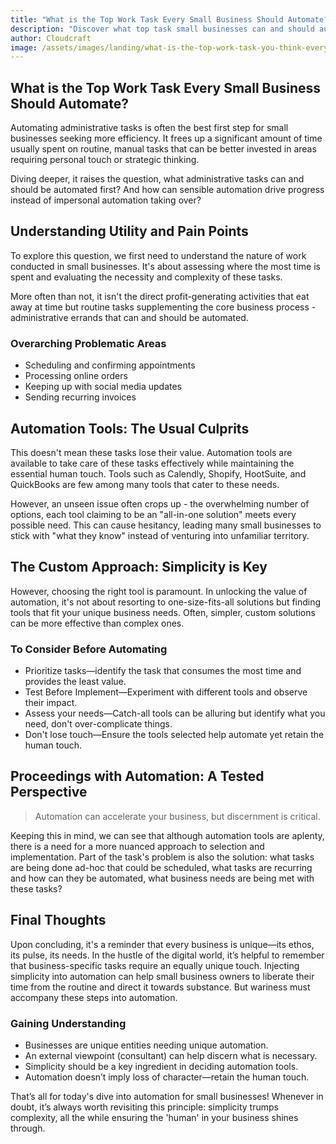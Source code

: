 ```yaml
---
title: "What is the Top Work Task Every Small Business Should Automate?"
description: "Discover what top task small businesses can and should automate to free up time and focus on key business activities."
author: Cloudcraft
image: /assets/images/landing/what-is-the-top-work-task-you-think-every-small-business-should-automate.jpg
---
```


## What is the Top Work Task Every Small Business Should Automate?

Automating administrative tasks is often the best first step for small businesses seeking more efficiency. It frees up a significant amount of time usually spent on routine, manual tasks that can be better invested in areas requiring personal touch or strategic thinking.

Diving deeper, it raises the question, what administrative tasks can and should be automated first? And how can sensible automation drive progress instead of impersonal automation taking over? 

<ServicesBlurb />

## Understanding Utility and Pain Points 

To explore this question, we first need to understand the nature of work conducted in small businesses. It's about assessing where the most time is spent and evaluating the necessity and complexity of these tasks.

More often than not, it isn't the direct profit-generating activities that eat away at time but routine tasks supplementing the core business process - administrative errands that can and should be automated.

### Overarching Problematic Areas

 * Scheduling and confirming appointments
 * Processing online orders
 * Keeping up with social media updates
 * Sending recurring invoices

## Automation Tools: The Usual Culprits

This doesn't mean these tasks lose their value. Automation tools are available to take care of these tasks effectively while maintaining the essential human touch. Tools such as Calendly, Shopify, HootSuite, and QuickBooks are few among many tools that cater to these needs.

However, an unseen issue often crops up - the overwhelming number of options, each tool claiming to be an "all-in-one solution" meets every possible need. This can cause hesitancy, leading many small businesses to stick with "what they know" instead of venturing into unfamiliar territory.

## The Custom Approach: Simplicity is Key

However, choosing the right tool is paramount. In unlocking the value of automation, it's not about resorting to one-size-fits-all solutions but finding tools that fit your unique business needs. Often, simpler, custom solutions can be more effective than complex ones. 

### To Consider Before Automating

 * Prioritize tasks—identify the task that consumes the most time and provides the least value.
 * Test Before Implement—Experiment with different tools and observe their impact.
 * Assess your needs—Catch-all tools can be alluring but identify what you need, don't over-complicate things.
 * Don't lose touch—Ensure the tools selected help automate yet retain the human touch.

<GetStartedBlurb />

## Proceedings with Automation: A Tested Perspective

<blockquote>Automation can accelerate your business, but discernment is critical.</blockquote>

Keeping this in mind, we can see that although automation tools are aplenty, there is a need for a more nuanced approach to selection and implementation. Part of the task's problem is also the solution: what tasks are being done ad-hoc that could be scheduled, what tasks are recurring and how can they be automated, what business needs are being met with these tasks?

## Final Thoughts

Upon concluding, it's a reminder that every business is unique—its ethos, its pulse, its needs. In the hustle of the digital world, it’s helpful to remember that business-specific tasks require an equally unique touch. Injecting simplicity into automation can help small business owners to liberate their time from the routine and direct it towards substance. But wariness must accompany these steps into automation.

### Gaining Understanding

 * Businesses are unique entities needing unique automation.
 * An external viewpoint (consultant) can help discern what is necessary.
 * Simplicity should be a key ingredient in deciding automation tools.
 * Automation doesn’t imply loss of character—retain the human touch.

That’s all for today's dive into automation for small businesses! Whenever in doubt, it’s always worth revisiting this principle: simplicity trumps complexity, all the while ensuring the 'human' in your business shines through.